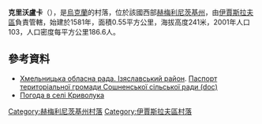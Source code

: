 {{coord|50|5|12|N|26|44|26|E|scale:100000|display=title}}

'''克里沃盧卡'''（{{lang-uk|Криволука}}），是[[烏克蘭|烏克蘭]]的村落，位於該國西部[[赫梅利尼茨基州|赫梅利尼茨基州]]，由[[伊賈斯拉夫區|伊賈斯拉夫區]]負責管轄，始建於1581年，面積0.55平方公里，海拔高度241米，2001年人口103，人口密度每平方公里186.6人。

==參考資料==
* [https://web.archive.org/web/20160306105422/http://oblrada.km.ua/district/show/15 Хмельницька обласна рада. Ізяславський район]. [https://web.archive.org/web/20141227090420/http://oblrada.km.ua/userfiles/%D0%9F%D0%B0%D1%81%D0%BF%D0%BE%D1%80%D1%82%20%D0%A1%D0%BE%D1%88%D0%BD%D0%B5_2011.doc Паспорт територіальної громади Сошненської сільської ради (doc)]
* [http://weather.in.ua/ua/hmel'nickaja/12282 Погода в селі Криволука] {{Wayback|url=http://weather.in.ua/ua/hmel'nickaja/12282 |date=20160305104151 }}

{{DEFAULTSORT:Криволука}}
[[Category:赫梅利尼茨基州村落|Category:赫梅利尼茨基州村落]]
[[Category:伊賈斯拉夫區村落|Category:伊賈斯拉夫區村落]]


{{Khmelnytskyi-geo-stub}}